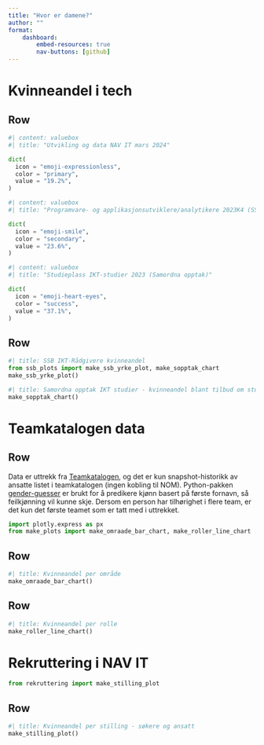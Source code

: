 ```yaml
---
title: "Hvor er damene?"
author: ""
format:
    dashboard:
        embed-resources: true
        nav-buttons: [github]
---
```

# Kvinneandel i tech


## Row {height=10%}

```python
#| content: valuebox
#| title: "Utvikling og data NAV IT mars 2024"

dict(
  icon = "emoji-expressionless",
  color = "primary",
  value = "19.2%",
)
```
```python
#| content: valuebox
#| title: "Programvare- og applikasjonsutviklere/analytikere 2023K4 (SSB)"

dict(
  icon = "emoji-smile",
  color = "secondary",
  value = "23.6%",
)
```
```python
#| content: valuebox
#| title: "Studieplass IKT-studier 2023 (Samordna opptak)"

dict(
  icon = "emoji-heart-eyes",
  color = "success",
  value = "37.1%",
)
```
## Row {height=40%}
```python
#| title: SSB IKT-Rådgivere kvinneandel
from ssb_plots import make_ssb_yrke_plot, make_sopptak_chart
make_ssb_yrke_plot()
```
```python
#| title: Samordna opptak IKT studier - kvinneandel blant tilbud om studieplass
make_sopptak_chart()
```

<!-- Ny tab ------------------------------------------------------------------------->
# Teamkatalogen data

## Row {height=10%}
::: {.card title="Om dataen"}
Data er uttrekk fra [Teamkatalogen](https://teamkatalog.nav.no/), og det er kun snapshot-historikk av ansatte listet i teamkatalogen (ingen kobling til NOM).
Python-pakken [gender-guesser](https://pypi.org/project/gender-guesser/) er brukt for å predikere kjønn basert på første fornavn, så feilkjønning vil kunne skje.
Dersom en person har tilhørighet i flere team, er det kun det første teamet som er tatt med i uttrekket.
:::

```python
import plotly.express as px
from make_plots import make_omraade_bar_chart, make_roller_line_chart
```

## Row {height=50%}

```python
#| title: Kvinneandel per område
make_omraade_bar_chart()
```

## Row {height=50%}

```python
#| title: Kvinneandel per rolle
make_roller_line_chart()
```

<!-- Ny tab ------------------------------------------------------------------------->
# Rekruttering i NAV IT

```python
from rekruttering import make_stilling_plot
```

## Row {height=100%}

```python
#| title: Kvinneandel per stilling - søkere og ansatt
make_stilling_plot()
```